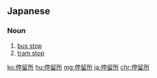 ==Japanese==
{{ja-kanjitab|てい|りゅう|しょ|k3=じょ|yomi=on}}

===Noun===
{{ja-noun|ていりゅうじょ}}

# [[bus stop]]
# [[tram stop]]

[[ko:停留所]]
[[hu:停留所]]
[[mg:停留所]]
[[ja:停留所]]
[[chr:停留所]]